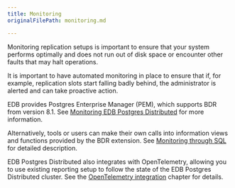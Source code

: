 ```yaml
---
title: Monitoring
originalFilePath: monitoring.md

---
```


Monitoring replication setups is important to ensure that your system performs optimally
and does not run out of disk space or encounter other faults that may halt operations.

It is important to have automated monitoring in place to ensure that if, for example,
replication slots start falling badly behind, the administrator is alerted and can
take proactive action.

EDB provides Postgres Enterprise Manager (PEM), which supports BDR from version 8.1. See [Monitoring EDB Postgres Distributed](/pem/latest/monitoring_BDR_nodes/) for more information.

Alternatively, tools or users can make their own calls into information views
and functions provided by the BDR extension. See [Monitoring through SQL](sql) for
detailed description.

EDB Postgres Distributed also integrates with OpenTelemetry, allowing you to
use existing reporting setup to follow the state of the EDB Postgres Distributed
cluster. See the [OpenTelemetry integration](otel) chapter for details.
